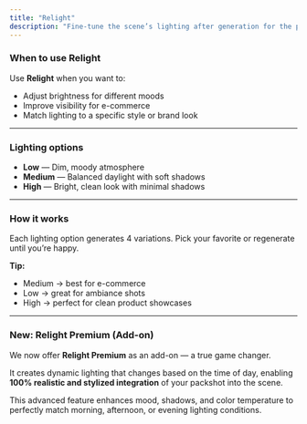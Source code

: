 ```yaml
---
title: "Relight"
description: "Fine-tune the scene’s lighting after generation for the perfect ambiance."
---
```


### When to use Relight

Use **Relight** when you want to:

- Adjust brightness for different moods
- Improve visibility for e-commerce
- Match lighting to a specific style or brand look

---

### Lighting options

- **Low** — Dim, moody atmosphere
- **Medium** — Balanced daylight with soft shadows
- **High** — Bright, clean look with minimal shadows

---

### How it works

Each lighting option generates 4 variations. Pick your favorite or regenerate until you’re happy.

**Tip:**

- Medium → best for e-commerce
- Low → great for ambiance shots
- High → perfect for clean product showcases

---

### New: Relight Premium (Add-on)

We now offer **Relight Premium** as an add-on — a true game changer.

It creates dynamic lighting that changes based on the time of day, enabling **100% realistic and stylized integration** of your packshot into the scene.

This advanced feature enhances mood, shadows, and color temperature to perfectly match morning, afternoon, or evening lighting conditions.